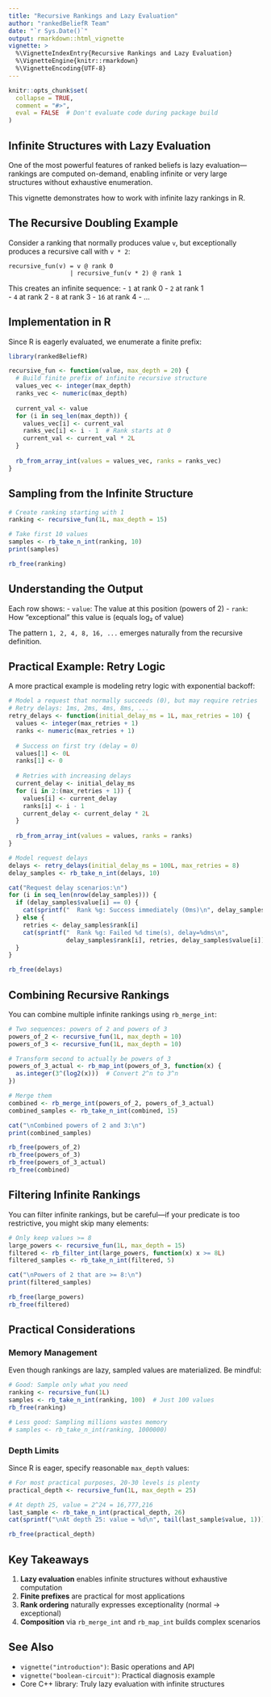 ```yaml
---
title: "Recursive Rankings and Lazy Evaluation"
author: "rankedBeliefR Team"
date: "`r Sys.Date()`"
output: rmarkdown::html_vignette
vignette: >
  %\VignetteIndexEntry{Recursive Rankings and Lazy Evaluation}
  %\VignetteEngine{knitr::rmarkdown}
  %\VignetteEncoding{UTF-8}
---
```


```r
knitr::opts_chunk$set(
  collapse = TRUE,
  comment = "#>",
  eval = FALSE  # Don't evaluate code during package build
)
```

## Infinite Structures with Lazy Evaluation

One of the most powerful features of ranked beliefs is lazy evaluation—rankings are computed on-demand, enabling infinite or very large structures without exhaustive enumeration.

This vignette demonstrates how to work with infinite lazy rankings in R.

## The Recursive Doubling Example

Consider a ranking that normally produces value `v`, but exceptionally produces a recursive call with `v * 2`:

```
recursive_fun(v) = v @ rank 0
                 | recursive_fun(v * 2) @ rank 1
```

This creates an infinite sequence:
- `1` at rank 0
- `2` at rank 1  
- `4` at rank 2
- `8` at rank 3
- `16` at rank 4
- ...

## Implementation in R

Since R is eagerly evaluated, we enumerate a finite prefix:

```r
library(rankedBeliefR)
```

```r
recursive_fun <- function(value, max_depth = 20) {
  # Build finite prefix of infinite recursive structure
  values_vec <- integer(max_depth)
  ranks_vec <- numeric(max_depth)
  
  current_val <- value
  for (i in seq_len(max_depth)) {
    values_vec[i] <- current_val
    ranks_vec[i] <- i - 1  # Rank starts at 0
    current_val <- current_val * 2L
  }
  
  rb_from_array_int(values = values_vec, ranks = ranks_vec)
}
```

## Sampling from the Infinite Structure

```r
# Create ranking starting with 1
ranking <- recursive_fun(1L, max_depth = 15)

# Take first 10 values
samples <- rb_take_n_int(ranking, 10)
print(samples)

rb_free(ranking)
```

## Understanding the Output

Each row shows:
- `value`: The value at this position (powers of 2)
- `rank`: How "exceptional" this value is (equals log₂ of value)

The pattern `1, 2, 4, 8, 16, ...` emerges naturally from the recursive definition.

## Practical Example: Retry Logic

A more practical example is modeling retry logic with exponential backoff:

```r
# Model a request that normally succeeds (0), but may require retries
# Retry delays: 1ms, 2ms, 4ms, 8ms, ...
retry_delays <- function(initial_delay_ms = 1L, max_retries = 10) {
  values <- integer(max_retries + 1)
  ranks <- numeric(max_retries + 1)
  
  # Success on first try (delay = 0)
  values[1] <- 0L
  ranks[1] <- 0
  
  # Retries with increasing delays
  current_delay <- initial_delay_ms
  for (i in 2:(max_retries + 1)) {
    values[i] <- current_delay
    ranks[i] <- i - 1
    current_delay <- current_delay * 2L
  }
  
  rb_from_array_int(values = values, ranks = ranks)
}

# Model request delays
delays <- retry_delays(initial_delay_ms = 100L, max_retries = 8)
delay_samples <- rb_take_n_int(delays, 10)

cat("Request delay scenarios:\n")
for (i in seq_len(nrow(delay_samples))) {
  if (delay_samples$value[i] == 0) {
    cat(sprintf("  Rank %g: Success immediately (0ms)\n", delay_samples$rank[i]))
  } else {
    retries <- delay_samples$rank[i]
    cat(sprintf("  Rank %g: Failed %d time(s), delay=%dms\n", 
                delay_samples$rank[i], retries, delay_samples$value[i]))
  }
}

rb_free(delays)
```

## Combining Recursive Rankings

You can combine multiple infinite rankings using `rb_merge_int`:

```r
# Two sequences: powers of 2 and powers of 3
powers_of_2 <- recursive_fun(1L, max_depth = 10)
powers_of_3 <- recursive_fun(1L, max_depth = 10)

# Transform second to actually be powers of 3
powers_of_3_actual <- rb_map_int(powers_of_3, function(x) {
  as.integer(3^(log2(x)))  # Convert 2^n to 3^n
})

# Merge them
combined <- rb_merge_int(powers_of_2, powers_of_3_actual)
combined_samples <- rb_take_n_int(combined, 15)

cat("\nCombined powers of 2 and 3:\n")
print(combined_samples)

rb_free(powers_of_2)
rb_free(powers_of_3)
rb_free(powers_of_3_actual)
rb_free(combined)
```

## Filtering Infinite Rankings

You can filter infinite rankings, but be careful—if your predicate is too restrictive, you might skip many elements:

```r
# Only keep values >= 8
large_powers <- recursive_fun(1L, max_depth = 15)
filtered <- rb_filter_int(large_powers, function(x) x >= 8L)
filtered_samples <- rb_take_n_int(filtered, 5)

cat("\nPowers of 2 that are >= 8:\n")
print(filtered_samples)

rb_free(large_powers)
rb_free(filtered)
```

## Practical Considerations

### Memory Management

Even though rankings are lazy, sampled values are materialized. Be mindful:

```r
# Good: Sample only what you need
ranking <- recursive_fun(1L)
samples <- rb_take_n_int(ranking, 100)  # Just 100 values
rb_free(ranking)

# Less good: Sampling millions wastes memory
# samples <- rb_take_n_int(ranking, 1000000)
```

### Depth Limits

Since R is eager, specify reasonable `max_depth` values:

```r
# For most practical purposes, 20-30 levels is plenty
practical_depth <- recursive_fun(1L, max_depth = 25)

# At depth 25, value = 2^24 = 16,777,216
last_sample <- rb_take_n_int(practical_depth, 26)
cat(sprintf("\nAt depth 25: value = %d\n", tail(last_sample$value, 1)))

rb_free(practical_depth)
```

## Key Takeaways

1. **Lazy evaluation** enables infinite structures without exhaustive computation
2. **Finite prefixes** are practical for most applications
3. **Rank ordering** naturally expresses exceptionality (normal → exceptional)
4. **Composition** via `rb_merge_int` and `rb_map_int` builds complex scenarios

## See Also

- `vignette("introduction")`: Basic operations and API
- `vignette("boolean-circuit")`: Practical diagnosis example
- Core C++ library: Truly lazy evaluation with infinite structures
